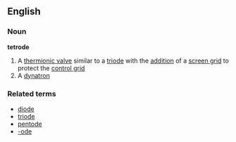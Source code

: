 ==English==
===Noun===
{{wikipedia}}
'''tetrode'''
# A [[thermionic valve]] similar to a [[triode]] with the [[addition]] of a [[screen grid]] to protect the [[control grid]]
# A [[dynatron]]
===Related terms===
*[[diode]]
*[[triode]]
*[[pentode]]
*[[-ode]]